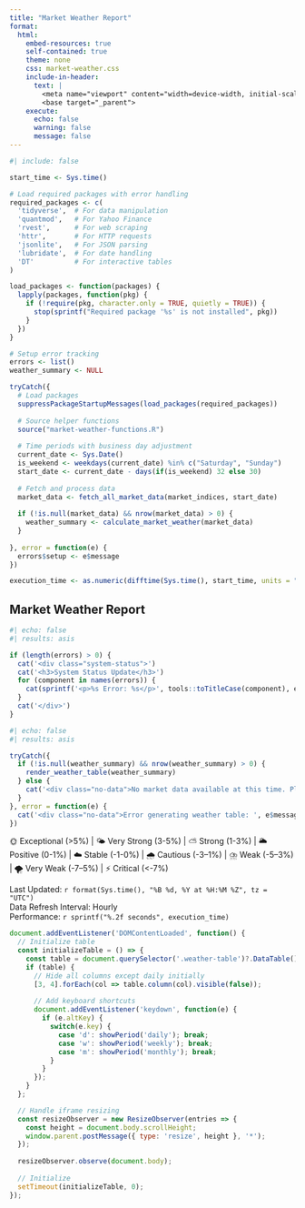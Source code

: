 ---
title: "Market Weather Report"
format: 
  html:
    embed-resources: true
    self-contained: true
    theme: none
    css: market-weather.css
    include-in-header:
      text: |
        <meta name="viewport" content="width=device-width, initial-scale=1.0">
        <base target="_parent">
    execute:
      echo: false
      warning: false
      message: false
---

```{r setup}
#| include: false

start_time <- Sys.time()

# Load required packages with error handling
required_packages <- c(
  'tidyverse',  # For data manipulation
  'quantmod',   # For Yahoo Finance
  'rvest',      # For web scraping
  'httr',       # For HTTP requests
  'jsonlite',   # For JSON parsing
  'lubridate',  # For date handling
  'DT'          # For interactive tables
)

load_packages <- function(packages) {
  lapply(packages, function(pkg) {
    if (!require(pkg, character.only = TRUE, quietly = TRUE)) {
      stop(sprintf("Required package '%s' is not installed", pkg))
    }
  })
}

# Setup error tracking
errors <- list()
weather_summary <- NULL

tryCatch({
  # Load packages
  suppressPackageStartupMessages(load_packages(required_packages))
  
  # Source helper functions
  source("market-weather-functions.R")
  
  # Time periods with business day adjustment
  current_date <- Sys.Date()
  is_weekend <- weekdays(current_date) %in% c("Saturday", "Sunday")
  start_date <- current_date - days(if(is_weekend) 32 else 30)
  
  # Fetch and process data
  market_data <- fetch_all_market_data(market_indices, start_date)
  
  if (!is.null(market_data) && nrow(market_data) > 0) {
    weather_summary <- calculate_market_weather(market_data)
  }
  
}, error = function(e) {
  errors$setup <- e$message
})

execution_time <- as.numeric(difftime(Sys.time(), start_time, units = "secs"))
```

:::{.market-weather-widget}
# Market Weather Report

```{r status-check}
#| echo: false
#| results: asis

if (length(errors) > 0) {
  cat('<div class="system-status">')
  cat('<h3>System Status Update</h3>')
  for (component in names(errors)) {
    cat(sprintf('<p>%s Error: %s</p>', tools::toTitleCase(component), errors[[component]]))
  }
  cat('</div>')
}
```

```{r weather-table}
#| echo: false
#| results: asis

tryCatch({
  if (!is.null(weather_summary) && nrow(weather_summary) > 0) {
    render_weather_table(weather_summary)
  } else {
    cat('<div class="no-data">No market data available at this time. Please try again later.</div>')
  }
}, error = function(e) {
  cat('<div class="no-data">Error generating weather table: ', e$message, '</div>')
})
```

::: {.legend-container}
🌞 Exceptional (>5%) | 🌤️ Very Strong (3-5%) | ⛅ Strong (1-3%) | 🌥️ Positive (0-1%) | 
☁️ Stable (-1-0%) | 🌧️ Cautious (-3--1%) | ⛈️ Weak (-5--3%) | 🌪️ Very Weak (-7--5%) | ⚡ Critical (<-7%)
:::

::: {.widget-footer}
Last Updated: `r format(Sys.time(), "%B %d, %Y at %H:%M %Z", tz = "UTC")`  
Data Refresh Interval: Hourly  
Performance: `r sprintf("%.2f seconds", execution_time)`
:::
:::

```{js}
document.addEventListener('DOMContentLoaded', function() {
  // Initialize table
  const initializeTable = () => {
    const table = document.querySelector('.weather-table')?.DataTable();
    if (table) {
      // Hide all columns except daily initially
      [3, 4].forEach(col => table.column(col).visible(false));
      
      // Add keyboard shortcuts
      document.addEventListener('keydown', function(e) {
        if (e.altKey) {
          switch(e.key) {
            case 'd': showPeriod('daily'); break;
            case 'w': showPeriod('weekly'); break;
            case 'm': showPeriod('monthly'); break;
          }
        }
      });
    }
  };

  // Handle iframe resizing
  const resizeObserver = new ResizeObserver(entries => {
    const height = document.body.scrollHeight;
    window.parent.postMessage({ type: 'resize', height }, '*');
  });
  
  resizeObserver.observe(document.body);
  
  // Initialize
  setTimeout(initializeTable, 0);
});
```
